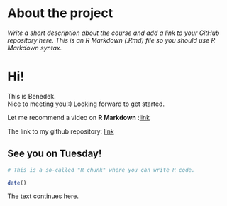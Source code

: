 
# About the project

*Write a short description about the course and add a link to your GitHub repository here. This is an R Markdown (.Rmd) file so you should use R Markdown syntax.*

# Hi!
This is Benedek.  
Nice to meeting you!:)
Looking forward to get started.

Let me recommend a video on **R Markdown** :[link](https://www.youtube.com/watch?v=v048ru5v0BE)

The link to my github repository: [link](https://github.com/Benedek01/IODS-project.git)


## See you on Tuesday!

```r
# This is a so-called "R chunk" where you can write R code.

date()

```
The text continues here.

